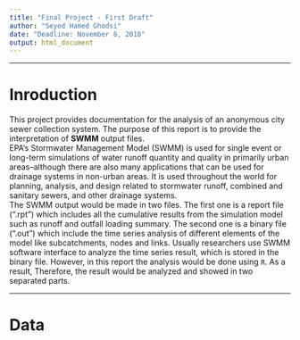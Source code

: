 ```yaml
---
title: "Final Project - First Draft"
author: "Seyed Hamed Ghodsi"
date: "Deadline: November 8, 2018"
output: html_document
---
```


***
# Inroduction

This project provides documentation for the analysis of an anonymous city sewer collection system. The purpose of this report is to provide the interpretation of **SWMM** output files.  
EPA's Stormwater Management Model (SWMM) is used for single event or long-term simulations of water runoff quantity and quality in primarily urban areas–although there are also many applications that can be used for drainage systems in non-urban areas. It is used throughout the world for planning, analysis, and design related to stormwater runoff, combined and sanitary sewers, and other drainage systems.  
The SWMM output would be made in two files. The first one is a report file (".rpt") which includes all the cumulative results from the simulation model such as runoff and outfall loading summary. The second one is a binary file (".out") which include the time series analysis of different elements of the model like subcatchments, nodes and links. Usually researchers use SWMM software interface to analyze the time series result, which is stored in the binary file. However, in this report the analysis would be done using `R`. As a result, Therefore, the result would be analyzed and showed in two separated parts.  

***  

# Data


